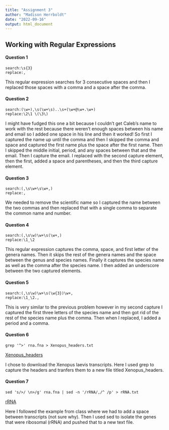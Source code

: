 ```yaml
---
title: "Assignment 3"
author: "Madison Herrboldt"
date: "2022-09-16"
output: html_document
---
```

## Working with Regular Expressions

#### Question 1 
```
search:\s{3}
replace:, 
```
This regular expression searches for 3 consecutive spaces and then I replaced those spaces with a comma and a space after the comma.

#### Question 2 
```
search:(\w+),\s(\w+\s)..\s+(\w+@\w+.\w+)
replace:\2\1 \(\3\)
```
I might have fudged this one a bit because I couldn't get Caleb's name to work with the rest because there weren't enough spaces between his name and email so I added one space in his line and then it worked! So first I captured the name up until the comma and then I skipped the comma and space and captured the first name plus the space after the first name. Then I skipped the middle initial, period, and any spaces between that and the email. Then I capture the email. I replaced with the second capture element, then the first, added a space and parentheses, and then the third capture element. 

#### Question 3 
```
search:(,\s\w+\s\w+,)
replace:,
```
We needed to remove the scientific name so I captured the name between the two commas and then replaced that with a single comma to separate the common name and number. 

#### Question 4 
```
search:(,\s\w)\w+\s(\w+,)
replace:\1_\2
```
This regular expression captures the comma, space, and first letter of the genera names. Then it skips the rest of the genera names and the space between the genus and species names. Finally it captures the species name as well as the comma after the species name. I then added an underscore between the two captured elements.

#### Question 5 
```
search:(,\s\w)\w+\s(\w{3})\w+,
replace:\1_\2.,
```
This is very similar to the previous problem however in my second capture I captured the first three letters of the species name and then got rid of the rest of the species name plus the comma. Then when I replaced, I added a period and a comma. 

#### Question 6 
```
grep '^>' rna.fna > Xenopus_headers.txt
```
[Xenopus_headers](Xenopus_headers.txt)

I chose to download the Xenopus laevis transcripts. Here I used grep to capture the headers and tranfers them to a new file titled Xenopus_headers.

#### Question 7 
```
sed 's/>/ \n>/g' rna.fna | sed -n '/rRNA/,/^ /p' > rRNA.txt
```
[rRNA](rrna.txt)

Here I followed the example from class where we had to add a space between transcripts (not sure why). Then I used sed to isolate the genes that were ribosomal (rRNA) and pushed that to a new text file.


